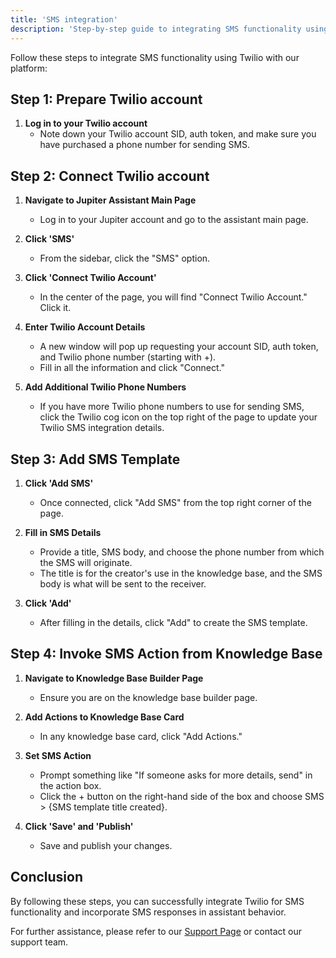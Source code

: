 ```yaml
---
title: 'SMS integration'
description: 'Step-by-step guide to integrating SMS functionality using Twilio with our platform'
---
```


Follow these steps to integrate SMS functionality using Twilio with our platform:

## Step 1: Prepare Twilio account

1. **Log in to your Twilio account**
   - Note down your Twilio account SID, auth token, and make sure you have purchased a phone number for sending SMS.

## Step 2: Connect Twilio account

1. **Navigate to Jupiter Assistant Main Page**
   - Log in to your Jupiter account and go to the assistant main page.

2. **Click 'SMS'**
   - From the sidebar, click the "SMS" option.

3. **Click 'Connect Twilio Account'**
   - In the center of the page, you will find "Connect Twilio Account." Click it.

4. **Enter Twilio Account Details**
   - A new window will pop up requesting your account SID, auth token, and Twilio phone number (starting with +).
   - Fill in all the information and click "Connect."

5. **Add Additional Twilio Phone Numbers**
   - If you have more Twilio phone numbers to use for sending SMS, click the Twilio cog icon on the top right of the page to update your Twilio SMS integration details.

## Step 3: Add SMS Template

1. **Click 'Add SMS'**
   - Once connected, click "Add SMS" from the top right corner of the page.

2. **Fill in SMS Details**
   - Provide a title, SMS body, and choose the phone number from which the SMS will originate.
   - The title is for the creator's use in the knowledge base, and the SMS body is what will be sent to the receiver.

3. **Click 'Add'**
   - After filling in the details, click "Add" to create the SMS template.

## Step 4: Invoke SMS Action from Knowledge Base

1. **Navigate to Knowledge Base Builder Page**
    - Ensure you are on the knowledge base builder page.

2. **Add Actions to Knowledge Base Card**
    - In any knowledge base card, click "Add Actions."

3. **Set SMS Action**
    - Prompt something like "If someone asks for more details, send" in the action box.
    - Click the + button on the right-hand side of the box and choose SMS > \{SMS template title created}.

4. **Click 'Save' and 'Publish'**
    - Save and publish your changes.

## Conclusion

By following these steps, you can successfully integrate Twilio for SMS functionality and incorporate SMS responses in assistant behavior.

For further assistance, please refer to our [Support Page](/troubleshoot/support-guide) or contact our support team.
